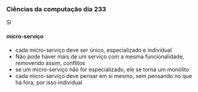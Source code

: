 




### Ciências da computação dia 233

SI

#### micro-serviço

-   cada micro-serviço deve ser único, especializado e individual
-   Não pode haver mais de um serviço com a mesma funcionalidade,
    removendo assim, conflitos
-   se um micro-serviço não for especializado, ele se torna um monólito
-   cada micro-serviço deve pensar em si mesmo, sem pensando no que há
    fora, por isso individual


